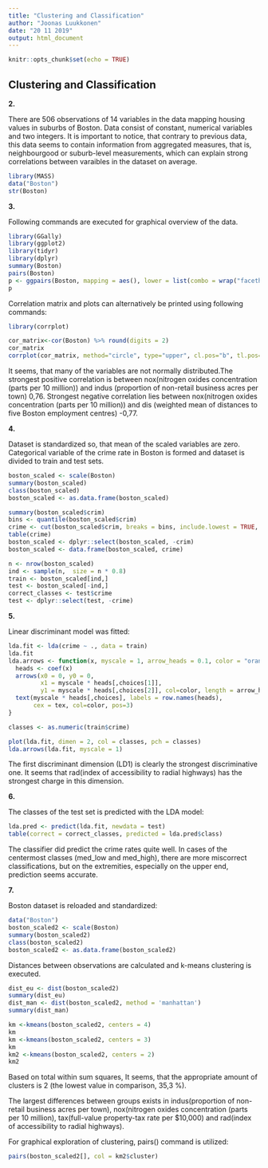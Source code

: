 ```yaml
---
title: "Clustering and Classification"
author: "Joonas Luukkonen"
date: "20 11 2019"
output: html_document
---
```


```r
knitr::opts_chunk$set(echo = TRUE)

```

## Clustering and Classification

**2.**

There are 506 observations of 14 variables in the data mapping housing values in suburbs of Boston. Data consist of constant, numerical variables and two integers. It is important to notice, that contrary to previous data, this data seems to contain information from aggregated measures, that is, neighbourgood or suburb-level measurements, which can explain strong correlations between varaibles in the dataset on average.

```r
library(MASS)
data("Boston")
str(Boston)

```



**3.** 

Following commands are executed for graphical overview of the data.

```r
library(GGally)
library(ggplot2)
library(tidyr) 
library(dplyr)
summary(Boston)
pairs(Boston)
p <- ggpairs(Boston, mapping = aes(), lower = list(combo = wrap("facethist", bins = 20)))
p
```

Correlation matrix and plots can alternatively be printed using following commands:

```r
library(corrplot)

cor_matrix<-cor(Boston) %>% round(digits = 2)
cor_matrix
corrplot(cor_matrix, method="circle", type="upper", cl.pos="b", tl.pos="d", tl.cex = 0.6)

```

It seems, that many of the variables are not normally distributed.The strongest positive correlation is between nox(nitrogen oxides concentration (parts per 10 million)) and indus (proportion of non-retail business acres per town) 0,76. Strongest negative correlation lies between nox(nitrogen oxides concentration (parts per 10 million)) and dis (weighted mean of distances to five Boston employment centres) -0,77.


**4.** 

Dataset is standardized so, that mean of the scaled variables are zero.
Categorical variable of the crime rate in Boston is formed and dataset is divided to train and test sets.

```r
boston_scaled <- scale(Boston)
summary(boston_scaled)
class(boston_scaled)
boston_scaled <- as.data.frame(boston_scaled)

summary(boston_scaled$crim)
bins <- quantile(boston_scaled$crim)
crime <- cut(boston_scaled$crim, breaks = bins, include.lowest = TRUE, labels = c("low", "med_low", "med_high", "high"))
table(crime)
boston_scaled <- dplyr::select(boston_scaled, -crim)
boston_scaled <- data.frame(boston_scaled, crime)

n <- nrow(boston_scaled)
ind <- sample(n,  size = n * 0.8)
train <- boston_scaled[ind,]
test <- boston_scaled[-ind,]
correct_classes <- test$crime
test <- dplyr::select(test, -crime)
```


**5.** 

Linear discriminant model was fitted:

``` r
lda.fit <- lda(crime ~ ., data = train)
lda.fit
lda.arrows <- function(x, myscale = 1, arrow_heads = 0.1, color = "orange", tex = 0.75, choices = c(1,2)){
  heads <- coef(x)
  arrows(x0 = 0, y0 = 0, 
         x1 = myscale * heads[,choices[1]], 
         y1 = myscale * heads[,choices[2]], col=color, length = arrow_heads)
  text(myscale * heads[,choices], labels = row.names(heads), 
       cex = tex, col=color, pos=3)
}

classes <- as.numeric(train$crime)

plot(lda.fit, dimen = 2, col = classes, pch = classes)
lda.arrows(lda.fit, myscale = 1)
```

The first discriminant dimension (LD1) is clearly the strongest discriminative one. It seems that rad(index of accessibility to radial highways) has the strongest charge in this dimension.


**6.** 

The classes of the test set is predicted with the LDA model:  


```r
lda.pred <- predict(lda.fit, newdata = test)
table(correct = correct_classes, predicted = lda.pred$class)
```

The classifier did predict the crime rates quite well. In cases of the centermost classes (med_low and med_high), there are more miscorrect classifications, but on the extremities, especially on the upper end, prediction seems accurate.


**7.** 

Boston dataset is reloaded and standardized:

```r
data("Boston")
boston_scaled2 <- scale(Boston)
summary(boston_scaled2)
class(boston_scaled2)
boston_scaled2 <- as.data.frame(boston_scaled2)
```


Distances between observations are calculated and k-means clustering is executed.

```r
dist_eu <- dist(boston_scaled2)
summary(dist_eu)
dist_man <- dist(boston_scaled2, method = 'manhattan')
summary(dist_man)

km <-kmeans(boston_scaled2, centers = 4)
km
km <-kmeans(boston_scaled2, centers = 3)
km
km2 <-kmeans(boston_scaled2, centers = 2)
km2
```

Based on total within sum squares, It seems, that the appropriate amount of clusters is 2 (the lowest value in comparison, 35,3 %).

The largest differences between groups exists in indus(proportion of non-retail business acres per town), nox(nitrogen oxides concentration (parts per 10 million), tax(full-value property-tax rate per \$10,000) and rad(index of accessibility to radial highways).


For graphical exploration of clustering, pairs() command is utilized:

```r
pairs(boston_scaled2[], col = km2$cluster)
```

